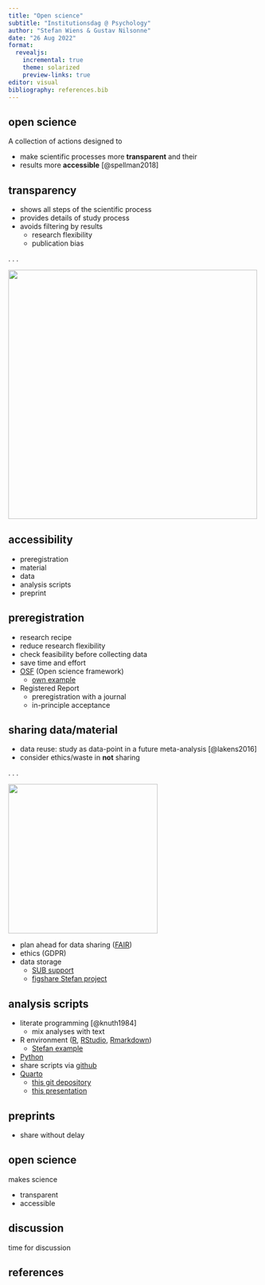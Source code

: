 ```yaml
---
title: "Open science"
subtitle: "Institutionsdag @ Psychology"
author: "Stefan Wiens & Gustav Nilsonne"
date: "26 Aug 2022"
format: 
  revealjs: 
    incremental: true
    theme: solarized
    preview-links: true
editor: visual
bibliography: references.bib
---
```


## open science

A collection of actions designed to

-   make scientific processes more **transparent** and their
-   results more **accessible** [@spellman2018]

## transparency

-   shows all steps of the scientific process
-   provides details of study process
-   avoids filtering by results
    -   research flexibility
    -   publication bias

. . .

![](images/cherrypicking_girl.jpg){.absolute bottom="40" right="10" width="500"}

## accessibility

-   preregistration
-   material
-   data
-   analysis scripts
-   preprint

## preregistration

-   research recipe
-   reduce research flexibility
-   check feasibility before collecting data
-   save time and effort
-   [OSF](https://osf.io/) (Open science framework)
    -   [own example](https://osf.io/psrjf)
-   Registered Report
    -   preregistration with a journal
    -   in-principle acceptance

## sharing data/material

-   data reuse: study as data-point in a future meta-analysis [@lakens2016]
-   consider ethics/waste in **not** sharing

. . .

![](images/data-sharing%20cartoon.jpg){.absolute bottom="50" right="0" width="300"}

-   plan ahead for data sharing ([FAIR](https://www.go-fair.org/fair-principles/))
-   ethics (GDPR)
-   data storage
    -   [SUB support](https://www.su.se/staff/researchers/research-data/manage-store-data)
    -   [figshare Stefan project](https://su.figshare.com/articles/dataset/Open_data_Electrophysiological_correlates_of_in-vivo_and_virtual_reality_therapy_in_spider_phobia/14891607)

## analysis scripts

-   literate programming [@knuth1984]
    -   mix analyses with text
-   R environment ([R](https://www.r-project.org/), [RStudio](https://www.rstudio.com/), [Rmarkdown](https://rmarkdown.rstudio.com/))
    -   [Stefan example](https://su.figshare.com/articles/dataset/Open_data_Electrophysiological_correlates_of_in-vivo_and_virtual_reality_therapy_in_spider_phobia/14891607)
-   [Python](https://www.python.org/)
-   share scripts via [github](https://github.com/)
-   [Quarto](https://quarto.org/)
    -   [this git depository](https://github.com/StefanWiens/open_science_talk.git)
    -   [this presentation](https://stefanwiens.github.io/open_science_talk/openscience.html)

## preprints

-   share without delay

## open science

makes science

-   transparent
-   accessible

## discussion

time for discussion

## references
